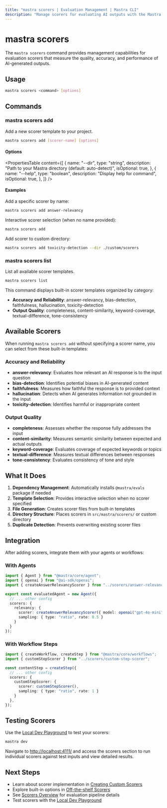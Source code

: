 ---
title: "mastra scorers | Evaluation Management | Mastra CLI"
description: "Manage scorers for evaluating AI outputs with the Mastra CLI"
---

# mastra scorers

The `mastra scorers` command provides management capabilities for evaluation scorers that measure the quality, accuracy, and performance of AI-generated outputs.

## Usage

```bash
mastra scorers <command> [options]
```

## Commands

### mastra scorers add

Add a new scorer template to your project.

```bash
mastra scorers add [scorer-name] [options]
```

#### Options

<PropertiesTable
  content={[
    {
      name: "--dir",
      type: "string", 
      description: "Path to your Mastra directory (default: auto-detect)",
      isOptional: true,
    },
    {
      name: "--help",
      type: "boolean",
      description: "Display help for command",
      isOptional: true,
    },
  ]}
/>

#### Examples

Add a specific scorer by name:

```bash copy
mastra scorers add answer-relevancy
```

Interactive scorer selection (when no name provided):

```bash copy
mastra scorers add
```

Add scorer to custom directory:

```bash copy  
mastra scorers add toxicity-detection --dir ./custom/scorers
```

### mastra scorers list

List all available scorer templates.

```bash
mastra scorers list
```

This command displays built-in scorer templates organized by category:

- **Accuracy and Reliability**: answer-relevancy, bias-detection, faithfulness, hallucination, toxicity-detection
- **Output Quality**: completeness, content-similarity, keyword-coverage, textual-difference, tone-consistency

## Available Scorers

When running `mastra scorers add` without specifying a scorer name, you can select from these built-in templates:

### Accuracy and Reliability

- **answer-relevancy**: Evaluates how relevant an AI response is to the input question
- **bias-detection**: Identifies potential biases in AI-generated content  
- **faithfulness**: Measures how faithful the response is to provided context
- **hallucination**: Detects when AI generates information not grounded in the input
- **toxicity-detection**: Identifies harmful or inappropriate content

### Output Quality

- **completeness**: Assesses whether the response fully addresses the input
- **content-similarity**: Measures semantic similarity between expected and actual outputs
- **keyword-coverage**: Evaluates coverage of expected keywords or topics
- **textual-difference**: Measures textual differences between responses
- **tone-consistency**: Evaluates consistency of tone and style

## What It Does

1. **Dependency Management**: Automatically installs `@mastra/evals` package if needed
2. **Template Selection**: Provides interactive selection when no scorer specified  
3. **File Generation**: Creates scorer files from built-in templates
4. **Directory Structure**: Places scorers in `src/mastra/scorers/` or custom directory
5. **Duplicate Detection**: Prevents overwriting existing scorer files

## Integration

After adding scorers, integrate them with your agents or workflows:

### With Agents

```typescript filename="src/mastra/agents/evaluated-agent.ts"
import { Agent } from "@mastra/core/agent";
import { openai } from "@ai-sdk/openai";
import { createAnswerRelevancyScorer } from "../scorers/answer-relevancy-scorer";

export const evaluatedAgent = new Agent({
  // ... other config
  scorers: {
    relevancy: {
      scorer: createAnswerRelevancyScorer({ model: openai("gpt-4o-mini") }),
      sampling: { type: "ratio", rate: 0.5 }
    }
  }
});
```

### With Workflow Steps

```typescript filename="src/mastra/workflows/content-generation.ts"
import { createWorkflow, createStep } from "@mastra/core/workflows";
import { customStepScorer } from "../scorers/custom-step-scorer";

const contentStep = createStep({
  // ... other config
  scorers: {
    customStepScorer: {
      scorer: customStepScorer(),
      sampling: { type: "ratio", rate: 1 }
    }
  },
});
```

## Testing Scorers

Use the [Local Dev Playground](/docs/server-db/local-dev-playground) to test your scorers:

```bash copy
mastra dev
```

Navigate to [http://localhost:4111/](http://localhost:4111/) and access the scorers section to run individual scorers against test inputs and view detailed results.

## Next Steps

- Learn about scorer implementation in [Creating Custom Scorers](/docs/scorers/custom-scorers)
- Explore built-in options in [Off-the-shelf Scorers](/docs/scorers/off-the-shelf-scorers)  
- See [Scorers Overview](/docs/scorers/overview) for evaluation pipeline details
- Test scorers with the [Local Dev Playground](/docs/server-db/local-dev-playground)